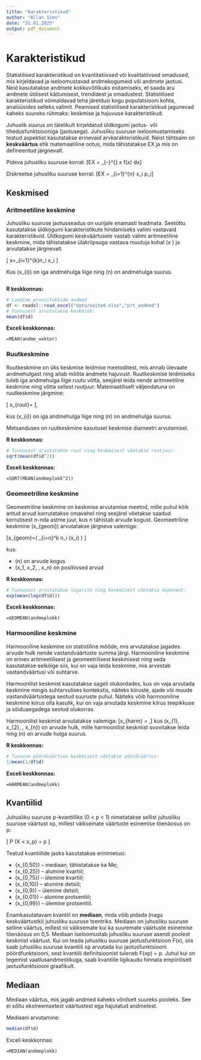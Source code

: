 ```yaml
---
title: "Karakteristikud"
author: "Allan Sims"
date: "31.01.2025"
output: pdf_document
---
```


# Karakteristikud

Statistilised karakteristikud on kvantitatiivsed või kvalitatiivsed omadused, mis kirjeldavad ja iseloomustavad andmekogumeid või andmete jaotusi. Neid kasutatakse andmete kokkuvõtlikuks esitamiseks, et saada aru andmete üldisest käitumisest, trendidest ja omadustest. Statistilised karakteristikud võimaldavad teha järeldusi kogu populatsiooni kohta, analüüsides selleks valimit. Peamised statistilised karakteristikud jagunevad kaheks suureks rühmaks: keskmise ja hajuvuse karakteristikud.

Juhuslik suurus on täielikult kirjeldatud üldkogumi jaotus- või tihedusfunktsiooniga (jaotusega). Juhusliku suuruse iseloomustamiseks teatud aspektist kasutatakse erinevaid arvkarakteristikuid. Neist tähtsaim on **keskväärtus** ehk matemaatiline ootus, mida tähistatakse EX ja mis on defineeritud järgnevalt.

Pideva juhusliku suuruse korral:
\[EX = \sum_{-\infty}^{\infty} x \cdot f(x) dx\]

Diskreetse juhusliku suuruse korral:
\[EX = \sum_{i=1}^{n} x_i \cdot p_i\]

## Keskmised

### Aritmeetiline keskmine

Juhusliku suuruse jaotusseadus on uurijale enamasti teadmata. Seetõttu kasutatakse üldkogumi karakteristikute hindamiseks valimi vastavaid karakteristikuid. Üldkogumi keskväärtusele vastab valimi aritmeetiline keskmine, mida tähistatakse ülakriipsuga vastava muutuja kohal \(\bar x \) ja arvutatakse järgnevalt. 

\[ \bar x=\frac{1}{N}\sum_{i=1}^{k}n_i \cdot x_i \]

Kus \(x_{i}\) on iga andmehulga liige ning \(n\) on andmehulga suurus.


```r
```

**R keskkonnas:**

```r
# Laadime proovitükkide andmed
df <- readxl::read_excel("data/naited.xlsx","prt_andmed")
# Tunnusest arvutatakse keskmine:
mean(df$d)
```

**Exceli keskkonnas:**

```excel
=MEAN(andme_vektor)
```


### Ruutkeskmine
Ruutkeskmine on üks keskmise leidmise meetoditest, mis annab ülevaate andmehulgast ning aitab mõõta andmete hajuvust. Ruutkeskmise leidmiseks tuleb iga andmehulga liige ruutu võtta, seejärel leida nende aritmeetiline keskmine ning võtta sellest ruutjuur. Matemaatiliselt väljendatuna on ruutkeskmine järgmine:

\[ \bar x_{ruut}=\sqrt{\frac{1}{N}\sum_{i=1}^{k}n_i \cdot x_i^2} \],

kus \(x_{i}\) on iga andmehulga liige ning \(n\) on andmehulga suurus.

Metsanduses on ruutkeskmine kasutusel keskmise diameetri arvutamisel.

**R keskkonnas:**

```r
# Tunnusest arvutatakse ruut ning keskmisest võetakse ruutjuur:
sqrt(mean(df$d^2))
```

**Exceli keskkonnas:**

```excel
=SQRT(MEAN(andmeplokk^2))
```

### Geomeetriline keskmine

Geomeetriline keskmine on keskmise arvutamise meetod, mille puhul kõik antud arvud korrutatakse omavahel ning seejärel võetakse saadud korrutisest n-nda astme juur, kus n tähistab arvude kogust. Geomeetriline keskmine \(\bar x_{geom}\) arvutatakse järgneva valemiga:

\[\bar x_{geom}=\exp \biggl( \frac{1}{N}\sum_{i=n}^k n_i \cdot \ln(x_i) \biggr) \]

kus:

- \(n\) on arvude kogus
- \(x_1, x_2, \ldots, x_n\) on positiivsed arvud



**R keskkonnas:**

```r
# Tunnusest arvutatakse logaritm ning keskmisest võetakse exponent:
exp(mean(log(df$d)))
```

**Exceli keskkonnas:**

```excel
=GEOMEAN(andmeplokk)
```


### Harmooniline keskmine
Harmooniline keskmine on statistiline mõõde, mis arvutatakse jagades arvude hulk nende vastandväärtuste summa järgi. Harmooniline keskmine on erinev aritmeetilisest ja geomeetrilisest keskmisest ning seda kasutatakse eelkõige siis, kui on vaja leida keskmine, mis arvestab vastandväärtusi või suhtarve.

Harmoonilist keskmist kasutatakse sageli olukordades, kus on vaja arvutada keskmine mingis suhtarvulises kontekstis, näiteks kiiruste, ajade või muude vastandväärtustega seotud suuruste puhul. Näiteks võib harmooniline keskmine kiirus olla kasulik, kui on vaja arvutada keskmine kiirus teepikkuse ja sõiduaegadega seotud olukorras.

Harmoonilist keskmist arvutatakse valemiga:
\[\bar x_{harm} = \frac{N}{\sum_{i=1}^k n_i / x_i},\]
kus \(x_{1}, x_{2}, \ldots, x_{n}\) on arvude hulk, mille harmoonilist keskmist soovitakse leida ning \(n\) on arvude hulga suurus.

**R keskkonnas:**

```r
# Tunnuse pöördväärtuse keskmisest võetakse pöördväärtus:
1/mean(1/df$d)
```

**Exceli keskkonnas:**

```excel
=HARMEAN(andmeplokk)
```


## Kvantiilid


Juhusliku suuruse p-kvantiiliks (0 < p < 1) nimetatakse sellist juhusliku suuruse väärtust xp, millest väiksemate väärtuste esinemise tõenäosus on p:

 \[ P (X < x_p) = p \]

Teatud kvantiilide jaoks kasutatakse erinimetusi:

- \(x_{0,50}\)	– mediaan, tähistatakse ka Me;
- \(x_{0,25}\)	– alumine kvartiil;
- \(x_{0,75}\)	– ülemine kvartiil;
- \(x_{0,10}\)	– alumine detsiil;
- \(x_{0,9}\)	– ülemine detsiil;
- \(x_{0,01}\)	– alumine protsentiil;
- \(x_{0,99}\)	– ülemine protsentiil. 

Enamkasutatavam kvantiil on **mediaan**, mida võib pidada (nagu keskväärtustki) juhusliku suuruse tsentriks. Mediaan on juhusliku suuruse selline väärtus, millest nii väiksemate kui ka suuremate väärtuste esinemise tõenäosus on 0,5. Mediaan iseloomustab juhusliku suuruse asendi poolest keskmist väärtust. 
Kui on teada juhusliku suuruse jaotusfunktsioon F(x), siis saab juhusliku suuruse kvantiili xp arvutada kui jaotusfunktsiooni pöördfunktsiooni, sest kvantiili definitsioonist tuleneb F(xp) = p. Juhul kui on tegemist vaatlusandmestikuga, saab kvantiile ligikaudu hinnata empiiriliselt jaotusfunktsiooni graafikult. 


## Mediaan
Mediaan väärtus, mis jagab andmed kaheks võrdselt suureks pooleks. See ei sõltu ekstreemsetest väärtustest ega hajutatud andmetest.


Mediaani arvutamine:
```r
median(df$d)
```

Exceli keskkonnas:

```excel
=MEDIAN(andmeplokk)
```
